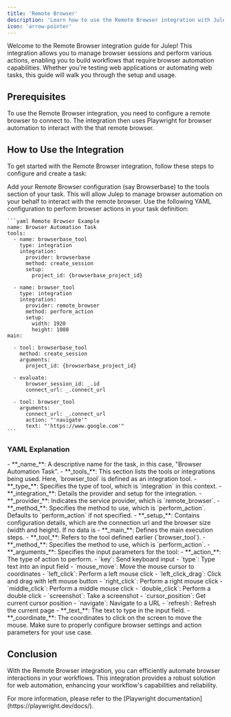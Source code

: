 ```yaml
---
title: 'Remote Browser'
description: 'Learn how to use the Remote Browser integration with Julep'
icon: 'arrow-pointer'
---
```


Welcome to the Remote Browser integration guide for Julep! This integration allows you to manage browser sessions and perform various actions, enabling you to build workflows that require browser automation capabilities. 
Whether you're testing web applications or automating web tasks, this guide will walk you through the setup and usage.

## Prerequisites

<Info type="info" title="Setup Required">
  To use the Remote Browser integration, you need to configure a remote browser to connect to. The integration then uses Playwright for browser automation to interact with the that remote browser.
</Info>

## How to Use the Integration

To get started with the Remote Browser integration, follow these steps to configure and create a task:

<Steps>
  <Step title="Configure Remote Browser">
    Add your Remote Browser configuration (say Browserbase) to the tools section of your task. This will allow Julep to manage browser automation on your behalf to interact with the remote browser.
  </Step>
  <Step title="Create Task Definition">
    Use the following YAML configuration to perform browser actions in your task definition:

    ```yaml Remote Browser Example
    name: Browser Automation Task
    tools:
      - name: browserbase_tool
        type: integration
        integration:
          provider: browserbase
          method: create_session
          setup:
            project_id: {browserbase_project_id}

      - name: browser_tool
        type: integration
        integration:
          provider: remote_browser
          method: perform_action
          setup:
            width: 1920
            height: 1080
    main:

      - tool: browserbase_tool
        method: create_session
        arguments:
          project_id: {browserbase_project_id}

      - evaluate:
          browser_session_id: _.id
          connect_url: _.connect_url

      - tool: browser_tool
        arguments:
          connect_url: _.connect_url
          action: "'navigate'"
          text: "'https://www.google.com'"
    ```
  </Step>
</Steps>

### YAML Explanation

<AccordionGroup>
  <Accordion title="Basic Configuration">
    - **_name_**: A descriptive name for the task, in this case, "Browser Automation Task".
    - **_tools_**: This section lists the tools or integrations being used. Here, `browser_tool` is defined as an integration tool.
  </Accordion>

  <Accordion title="Tool Configuration">
    - **_type_**: Specifies the type of tool, which is `integration` in this context.
    - **_integration_**: Details the provider and setup for the integration.
      - **_provider_**: Indicates the service provider, which is `remote_browser`.
      - **_method_**: Specifies the method to use, which is `perform_action`. Defaults to `perform_action` if not specified.
      - **_setup_**: Contains configuration details, which are the connection url and the browser size (width and height).
    <Info type="info" title="Note">
      If no data is 
    </Info>
  </Accordion>

  <Accordion title="Workflow Configuration">
    - **_main_**: Defines the main execution steps.
      - **_tool_**: Refers to the tool defined earlier (`browser_tool`).
      - **_method_**: Specifies the method to use, which is `perform_action`.
      - **_arguments_**: Specifies the input parameters for the tool:
          - **_action_**: The type of action to perform.
          <Accordion title="List of Actions">
            - `key`: Send keyboard input
            - `type`: Type text into an input field
            - `mouse_move`: Move the mouse cursor to coordinates
            - `left_click`: Perform a left mouse click
            - `left_click_drag`: Click and drag with left mouse button
            - `right_click`: Perform a right mouse click  
            - `middle_click`: Perform a middle mouse click
            - `double_click`: Perform a double click
            - `screenshot`: Take a screenshot
            - `cursor_position`: Get current cursor position
            - `navigate`: Navigate to a URL
            - `refresh`: Refresh the current page
          </Accordion>
            - **_text_**: The text to type in the input field.
            - **_coordinate_**: The coordinates to click on the screen to move the mouse.
  </Accordion>
</AccordionGroup>

<Note>
  Make sure to properly configure browser settings and action parameters for your use case.
</Note>

## Conclusion

With the Remote Browser integration, you can efficiently automate browser interactions in your workflows. This integration provides a robust solution for web automation, enhancing your workflow's capabilities and reliability.

<Tip>
  For more information, please refer to the [Playwright documentation](https://playwright.dev/docs/).
</Tip>
